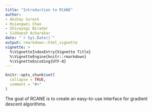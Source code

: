 ---
title: "Introduction to RCANE"
author: 
- Akshay Suresh
- Hsiangwei Chao
- Shivayogi Biradar
- Siddaesh Acharekar
date: "`r Sys.Date()`"
output: rmarkdown::html_vignette
vignette: >
  %\VignetteIndexEntry{Vignette Title}
  %\VignetteEngine{knitr::rmarkdown}
  %\VignetteEncoding{UTF-8}
---

```{r setup, include = FALSE}
knitr::opts_chunk$set(
  collapse = TRUE,
  comment = "#>"
)
```


The goal of RCANE is to create an easy-to-use interface for gradient descent algorithms.